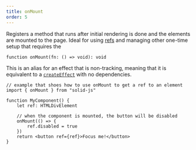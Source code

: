 ```yaml
---
title: onMount
order: 5
---
```


Registers a method that runs after initial rendering is done and the elements are mounted to the page.
Ideal for using [refs](/reference/ref) and managing other one-time setup that requires the

```tsx
function onMount(fn: () => void): void

```

This is an alias for an effect that is non-tracking, meaning that it is equivalent to a [`createEffect`](/reference/basic-reactivity/create-effect) with no dependencies.

```tsx
// example that shoes how to use onMount to get a ref to an element
import { onMount } from "solid-js"

function MyComponent() {
	let ref: HTMLDivElement

	// when the component is mounted, the button will be disabled
	onMount(() => {
		ref.disabled = true
	})
	return <button ref={ref}>Focus me!</button>
}
```
